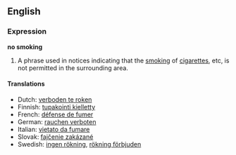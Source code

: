 ==English==
===Expression===
'''no smoking'''

#A phrase used in notices indicating that the [[smoking]] of [[cigarette]]s, etc, is not permitted in the surrounding area.
<!-- This is a possible reason for the notice, but not a definition of the phrase.
#[[Warning]] given that an area contains [[inflammable]] or [[explosive]] materials such as [[gasoline]] or [[dynamite]] and that posessing lit [[cigarettes]] or other burning items may cause fire or explosion.
-->

==== Translations ====
*Dutch: [[verboden te roken]]
*Finnish: [[tupakointi kielletty]]
*French: [[défense de fumer]]
*German: [[rauchen verboten]]
*Italian: [[vietato da fumare]]
*Slovak: [[fajčenie zakázané]]
*Swedish: [[ingen rökning]], [[rökning förbjuden]]
